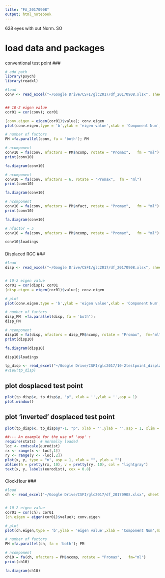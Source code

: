 ```yaml
---
title: "FA_20170908"
output: html_notebook
---
```

628 eyes with out Norm.
SO

# load data and packages
###
conventional test point
###
```r
# add path
library(psych)
library(readxl)

#load 
conv <- read_excel("~/Google Drive/CSFI/glc2017/df_20170908.xlsx", sheet = "HFA10_2")


## 10-2 eigen value
cor01 = cor(conv); cor01

(conv.eigen = eigen(cor01)$value); conv.eigen
plot(conv.eigen,type = 'b',ylab = 'eigen value',xlab = 'Component Num',main = 'Scree Plot 10-2'); abline(h= 0.8,col='red')
```
```r
# number of factors
PM =fa.parallel(conv, fa = 'both'); PM

```
```r
# ncomponent
conv10 = fa(conv, nfactors = PM$ncomp, rotate = "Promax",	fm = "ml")
print(conv10)

fa.diagram(conv10)
```



```r
# ncomponent
conv10 = fa(conv, nfactors = 6, rotate = "Promax",	fm = "ml")
print(conv10)

fa.diagram(conv10)
```
```r
# ncomponent
conv10 = fa(conv, nfactors = PM$nfact, rotate = "Promax",	fm = "ml")
print(conv10)

fa.diagram(conv10)
```


```r
# nfactor = 5 
conv10 = fa(conv, nfactors = PM$ncomp, rotate = "Promax",	fm = "ml")

conv10$loadings
```

### 
Displaced RGC 
###

```r

#load 
disp <- read_excel("~/Google Drive/CSFI/glc2017/df_20170908.xlsx", sheet = "disp68")


# 10-2 eigen value
cor01 = cor(disp); cor01
(disp.eigen = eigen(cor01)$value); conv.eigen

# plot
plot(conv.eigen,type = 'b',ylab = 'eigen value',xlab = 'Component Num',main = 'Scree Plot 10-2'); abline(h= 0.8,col='red')

```







```r
# number of factors
disp_PM  =fa.parallel(disp, fa = 'both'); 
disp_PM
```

```r
# ncomponent
disp10 = fa(disp, nfactors = disp_PM$ncomp, rotate = "Promax",	fm="ml")
print(disp10)

fa.diagram(disp10)

```
```r
disp10$loadings

```

```r
tp_disp <- read_excel("~/Google Drive/CSFI/glc2017/10-2testpoint_displacement.xlsx")
#View(tp_disp)
```

## plot dosplaced test point
```r
plot(tp_disp$x, tp_disp$y, "p", xlab = '',ylab = '',asp = 1)
plot.window()

```
## plot 'inverted' dosplaced test point
```r
plot(tp_disp$x, tp_disp$y*-1, "p", xlab = '',ylab = '',asp = 1, xlim = c(-10, 10), ylim = c(-10,10))

```
```r
##--- An example for the use of 'asp' :
require(stats)  # normally loaded
loc <- cmdscale(eurodist)
rx <- range(x <- loc[,1])
ry <- range(y <- -loc[,2])
plot(x, y, type = "n", asp = 1, xlab = "", ylab = "")
abline(h = pretty(rx, 10), v = pretty(ry, 10), col = "lightgray")
text(x, y, labels(eurodist), cex = 0.8)
```












###
ClockHour
###

```r

#load 
ch <- read_excel("~/Google Drive/CSFI/glc2017/df_20170908.xlsx", sheet = "CH")


# 10-2 eigen value
cor01 = cor(ch); cor01
(ch.eigen = eigen(cor01)$value); conv.eigen

# plot
plot(ch.eigen,type = 'b',ylab = 'eigen value',xlab = 'Component Num',main = 'Scree Plot Clock Hour'); abline(h= 0.8,col='red')

```
```r
# number of factors
PM =fa.parallel(ch, fa = 'both'); PM
```
```r
# ncomponent
ch10 = fa(ch, nfactors = PM$ncomp, rotate = "Promax",	fm="ml")
print(ch10)

fa.diagram(ch10)

```